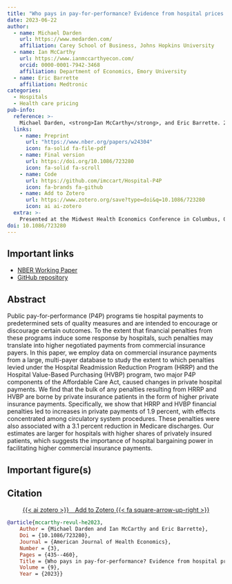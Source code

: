 ```yaml
---
title: "Who pays in pay-for-performance? Evidence from hospital prices and financial penalties"
date: 2023-06-22
author:
  - name: Michael Darden
    url: https://www.medarden.com/
    affiliation: Carey School of Business, Johns Hopkins University
  - name: Ian McCarthy
    url: https://www.ianmccarthyecon.com/
    orcid: 0000-0001-7942-3468
    affiliation: Department of Economics, Emory University
  - name: Eric Barrette
    affiliation: Medtronic
categories: 
  - Hospitals 
  - Health care pricing
pub-info:
  reference: >-
    Michael Darden, <strong>Ian McCarthy</strong>, and Eric Barrette. 2023. “Who pays in pay-for-performance? Evidence from hospital prices and financial penalties,” <em>American Journal of Health Economics</em> 9(3):435-60. doi: <a href="https://doi.org/10.1086/723280"><code>10.1086/723280</code></a>
  links:
    - name: Preprint
      url: "https://www.nber.org/papers/w24304"
      icon: fa-solid fa-file-pdf
    - name: Final version
      url: https://doi.org/10.1086/723280
      icon: fa-solid fa-scroll
    - name: Code
      url: https://github.com/imccart/Hospital-P4P
      icon: fa-brands fa-github
    - name: Add to Zotero
      url: https://www.zotero.org/save?type=doi&q=10.1086/723280
      icon: ai ai-zotero
  extra: >-
    Presented at the Midwest Health Economics Conference in Columbus, OH in April 2018 and the National Bureau of Economic Research Summer Institute, Health Care Section, July 2018
doi: 10.1086/723280
---
```


## Important links

- [NBER Working Paper](https://www.nber.org/papers/w24304)
- [GitHub repository](https://github.com/imccart/Hospital-P4P)

## Abstract

Public pay-for-performance (P4P) programs tie hospital payments to predetermined sets of quality measures and are intended to encourage or discourage certain outcomes. To the extent that financial penalties from these programs induce some response by hospitals, such penalties may translate into higher negotiated payments from commercial insurance payers. In this paper, we employ data on commercial insurance payments from a large, multi-payer database to study the extent to which penalties levied under the Hospital Readmission Reduction Program (HRRP) and the Hospital Value-Based Purchasing (HVBP) program, two major P4P components of the Affordable Care Act, caused changes in private hospital payments. We find that the bulk of any penalties resulting from HRRP and HVBP are borne by private insurance patients in the form of higher private insurance payments. Specifically, we show that HRRP and HVBP financial penalties led to increases in private payments of 1.9 percent, with effects concentrated among circulatory system procedures. These penalties were also associated with a 3.1 percent reduction in Medicare discharges. Our estimates are larger for hospitals with higher shares of privately insured patients, which suggests the importance of hospital bargaining power in facilitating higher commercial insurance payments.


## Important figure(s)


## Citation

<p class="buttons" style="text-align:center;">
<a class="btn btn-danger" target="_blank" href="https://www.zotero.org/save?type=doi&q=10.1086/723280">{{< ai zotero >}}&emsp;Add to Zotero {{< fa square-arrow-up-right >}}</a>
</p>

```bibtex
@article{mccarthy-revul-he2023,
    Author = {Michael Darden and Ian McCarthy and Eric Barrette},
    Doi = {10.1086/723280},
    Journal = {American Journal of Health Economics},
    Number = {3},
    Pages = {435--460},
    Title = {Who pays in pay-for-performance? Evidence from hospital prices and financial penalties},
    Volume = {9},
    Year = {2023}}
```
